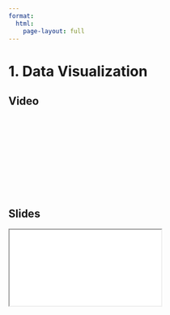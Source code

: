 ```yaml
---
format:
  html:
    page-layout: full
---
```


# 1. Data Visualization

::: {.panel-tabset .nav-pills}

## Video

<iframe
    class="video"
    src=""
    title="Module 0 Video - Module Learning Outcomes"
    frameborder="0"
    allow="accelerometer; autoplay; clipboard-write; encrypted-media; gyroscope; picture-in-picture"
    allowfullscreen
></iframe>

## Slides

<iframe
    class="slide-deck"
    src="slides/module0_00.html"
></iframe>

:::

